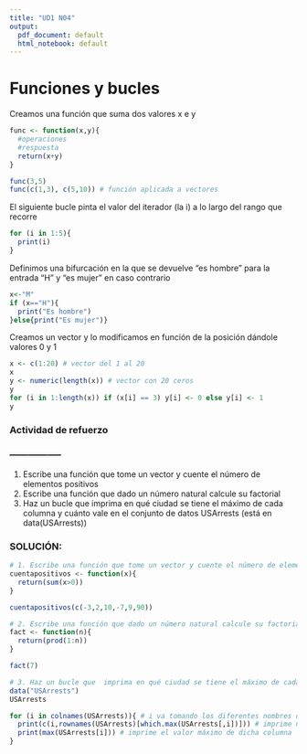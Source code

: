 ```yaml
---
title: "UD1 N04"
output:
  pdf_document: default
  html_notebook: default
---
```


# Funciones y bucles

Creamos una función que suma dos valores x e y

```r
func <- function(x,y){
  #operaciones
  #respuesta
  return(x+y)
}

func(3,5)
func(c(1,3), c(5,10)) # función aplicada a vectores
```

El siguiente bucle pinta el valor del iterador (la i) a lo largo del rango que recorre

```r
for (i in 1:5){
  print(i)
}
```

Definimos una bifurcación en la que se devuelve "es hombre" para la entrada "H" y "es mujer" en caso contrario

```r
x<-"M"
if (x=="H"){
  print("Es hombre")
}else{print("Es mujer")}
```

Creamos un vector y lo modificamos en función de la posición dándole valores 0 y 1

```r
x <- c(1:20) # vector del 1 al 20
x
y <- numeric(length(x)) # vector con 20 ceros
y
for (i in 1:length(x)) if (x[i] == 3) y[i] <- 0 else y[i] <- 1
y
```

### Actividad de refuerzo

### -----------------

1.  Escribe una función que tome un vector y cuente el número de elementos positivos
2.  Escribe una función que dado un número natural calcule su factorial
3.  Haz un bucle que imprima en qué ciudad se tiene el máximo de cada columna y cuánto vale en el conjunto de datos USArrests (está en data(USArrests))

### SOLUCIÓN:

```r
# 1. Escribe una función que tome un vector y cuente el número de elementos positivos
cuentapositivos <- function(x){
  return(sum(x>0))
}

cuentapositivos(c(-3,2,10,-7,9,90))

# 2. Escribe una función que dado un número natural calcule su factorial
fact <- function(n){
  return(prod(1:n))
}

fact(7)

# 3. Haz un bucle que  imprima en qué ciudad se tiene el máximo de cada columna y cuánto vale en el conjunto de datos USArrests  (está en data(USArrests))
data("USArrests")
USArrests

for (i in colnames(USArrests)){ # i va tomando los diferentes nombres de las columnas
  print(c(i,rownames(USArrests)[which.max(USArrests[,i])])) # imprime nombre de la columna y ciudad con el valor máximo de dicha columna
  print(max(USArrests[i])) # imprime el valor máximo de dicha columna
}
```
